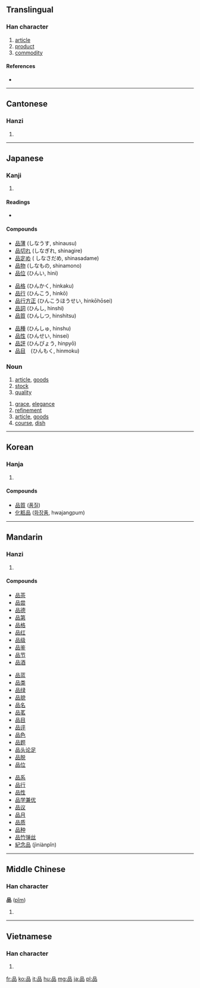 {{also|晶|㗊}}
==Translingual==

===Han character===
{{Han char|rn=30|rad=口|as=06|sn=9|four=6066<sub>0</sub>|canj=口口口 (RRR)|ids=⿱[[口]]⿰[[口]][[口]]}}

# [[article]]
# [[product]]
# [[commodity]]

====References====
* {{Han ref|kx=0188.120|dkj=03581|dj=0407.120|hdz=10615.100|uh=54C1|ud=21697|bh=AB7E|bd=43902}}

----

==Cantonese==

===Hanzi===
{{yue-hanzi|jyut=|y=ban2}}

# {{defn|Cantonese|sort=口06}}

----

==Japanese==

===Kanji===
{{ja-kanji|grade=3|rs=口06}}

# {{defn|Japanese}}

====Readings====
* {{ja-readings|on=[[ひん]] ([[hin]]), [[ほん]] ([[hon]])|kun=[[しな]] ([[shina]])}}

====Compounds====
{{top3}}
* [[品薄]] (しなうす, shinausu)
* [[品切れ]] (しなぎれ, shinagire)
* [[品定め]] ( しなさだめ, shinasadame)
* [[品物]] (しなもの, shinamono)
* [[品位]] (ひんい, hini)
{{mid3}}
* [[品格]] (ひんかく, hinkaku)
* [[品行]] (ひんこう, hinkō)
* [[品行方正]] (ひんこうほうせい, hinkōhōsei)
* [[品詞]] (ひんし, hinshi)
* [[品質]] (ひんしつ, hinshitsu)
{{mid3}}
* [[品種]] (ひんしゅ, hinshu)
* [[品性]] (ひんせい, hinsei)
* [[品評]] (ひんぴょう, hinpyō)
* [[品目]]　(ひんもく, hinmoku)
{{bottom}}

===Noun===
{{ja-noun|k|hira=しな|rom=shina}}

# [[article]], [[goods]]
# [[stock]]
# [[quality]]
{{ja-noun|k|hira=ひん|rom=hin}}
# [[grace]], [[elegance]]
# [[refinement]]
# [[article]], [[goods]]
# [[course]], [[dish]]

----

==Korean==

===Hanja===
{{ko-hanja|hangeul=품|rv=pum|mr=p'um|eumhun=물건|ehrv=mulgeon|ehmr=mulgŏn|ehy=mwulken}}

# {{defn|Korean|sort=口06}}

====Compounds====
* [[品質]] ([[품질]])
* [[化粧品]] ([[화장품]], hwajangpum)

----

==Mandarin==

===Hanzi===
{{cmn-hanzi|pin=[[pǐn]] ([[pin3]])|wg=p'in<sup>3</sup>}}

# {{defn|Mandarin|sort=口06}}

====Compounds====
{{top3}}
* [[品茶]]
* [[品尝]]
* [[品德]]
* [[品第]]
* [[品格]]
* [[品红]]
* [[品级]]
* [[品鉴]]
* [[品节]]
* [[品酒]]
{{mid3}}
* [[品蓝]]
* [[品类]]
* [[品绿]]
* [[品貌]]
* [[品名]]
* [[品茗]]
* [[品目]]
* [[品评]]
* [[品色]]
* [[品题]]
* [[品头论足]]
* [[品脱]]
* [[品位]]
{{mid3}}
* [[品系]]
* [[品行]]
* [[品性]]
* [[品学兼优]]
* [[品议]]
* [[品月]]
* [[品质]]
* [[品种]]
* [[品竹弹丝]]
* [[紀念品]] (jìniànpǐn)
{{bottom}}

----

==Middle Chinese==

===Han character===
'''品''' ([[pǐm]])

# {{defn|Middle Chinese}}

----

==Vietnamese==

===Han character===
{{vi-hantu|[[phẩm]]|rs=口06}}

# {{defn|Vietnamese|sort=口06}}

[[fr:品]]
[[ko:品]]
[[it:品]]
[[hu:品]]
[[mg:品]]
[[ja:品]]
[[pl:品]]